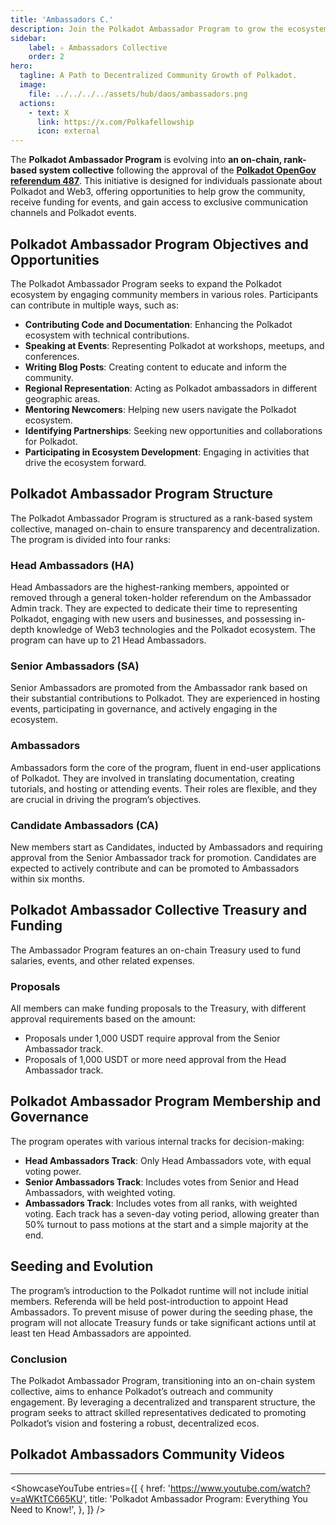 ```yaml
---
title: 'Ambassadors C.'
description: Join the Polkadot Ambassador Program to grow the ecosystem promotin Polkadot, hosting events, and engaging in the Web3 community.
sidebar:
    label: ✧ Ambassadors Collective
    order: 2
hero:
  tagline: A Path to Decentralized Community Growth of Polkadot.
  image: 
    file: ../../../../assets/hub/daos/ambassadors.png
  actions:
    - text: X
      link: https://x.com/Polkafellowship
      icon: external
---
```



The **Polkadot Ambassador Program** is evolving into **an on-chain, rank-based system collective** following the approval of the [**Polkadot OpenGov referendum 487**](https://polkadot.polkassembly.io/referenda/487). This initiative is designed for individuals passionate about Polkadot and Web3, offering opportunities to help grow the community, receive funding for events, and gain access to exclusive communication channels and Polkadot events.

## Polkadot Ambassador Program Objectives and Opportunities
The Polkadot Ambassador Program seeks to expand the Polkadot ecosystem by engaging community members in various roles. Participants can contribute in multiple ways, such as:

- **Contributing Code and Documentation**: Enhancing the Polkadot ecosystem with technical contributions.
- **Speaking at Events**: Representing Polkadot at workshops, meetups, and conferences.
- **Writing Blog Posts**: Creating content to educate and inform the community.
- **Regional Representation**: Acting as Polkadot ambassadors in different geographic areas.
- **Mentoring Newcomers**: Helping new users navigate the Polkadot ecosystem.
- **Identifying Partnerships**: Seeking new opportunities and collaborations for Polkadot.
- **Participating in Ecosystem Development**: Engaging in activities that drive the ecosystem forward.

## Polkadot Ambassador Program Structure
The Polkadot Ambassador Program is structured as a rank-based system collective, managed on-chain to ensure transparency and decentralization. The program is divided into four ranks:

### Head Ambassadors (HA)
Head Ambassadors are the highest-ranking members, appointed or removed through a general token-holder referendum on the Ambassador Admin track. They are expected to dedicate their time to representing Polkadot, engaging with new users and businesses, and possessing in-depth knowledge of Web3 technologies and the Polkadot ecosystem. The program can have up to 21 Head Ambassadors.

### Senior Ambassadors (SA)
Senior Ambassadors are promoted from the Ambassador rank based on their substantial contributions to Polkadot. They are experienced in hosting events, participating in governance, and actively engaging in the ecosystem.

### Ambassadors
Ambassadors form the core of the program, fluent in end-user applications of Polkadot. They are involved in translating documentation, creating tutorials, and hosting or attending events. Their roles are flexible, and they are crucial in driving the program’s objectives.

### Candidate Ambassadors (CA)
New members start as Candidates, inducted by Ambassadors and requiring approval from the Senior Ambassador track for promotion. Candidates are expected to actively contribute and can be promoted to Ambassadors within six months.

## Polkadot Ambassador Collective Treasury and Funding
The Ambassador Program features an on-chain Treasury used to fund salaries, events, and other related expenses.

### Proposals
All members can make funding proposals to the Treasury, with different approval requirements based on the amount:
- Proposals under 1,000 USDT require approval from the Senior Ambassador track.
- Proposals of 1,000 USDT or more need approval from the Head Ambassador track.

## Polkadot Ambassador Program Membership and Governance
The program operates with various internal tracks for decision-making:
- **Head Ambassadors Track**: Only Head Ambassadors vote, with equal voting power.
- **Senior Ambassadors Track**: Includes votes from Senior and Head Ambassadors, with weighted voting.
- **Ambassadors Track**: Includes votes from all ranks, with weighted voting.
Each track has a seven-day voting period, allowing greater than 50% turnout to pass motions at the start and a simple majority at the end.

## Seeding and Evolution
The program’s introduction to the Polkadot runtime will not include initial members. Referenda will be held post-introduction to appoint Head Ambassadors. To prevent misuse of power during the seeding phase, the program will not allocate Treasury funds or take significant actions until at least ten Head Ambassadors are appointed.

### Conclusion
The Polkadot Ambassador Program, transitioning into an on-chain system collective, aims to enhance Polkadot’s outreach and community engagement. By leveraging a decentralized and transparent structure, the program seeks to attract skilled representatives dedicated to promoting Polkadot’s vision and fostering a robust, decentralized ecos.

## Polkadot Ambassadors Community Videos
------------
<ShowcaseYouTube
  entries={[
    {
      href: 'https://www.youtube.com/watch?v=aWKtTC665KU',
      title: 'Polkadot Ambassador Program: Everything You Need to Know!',
          },
  ]} />
